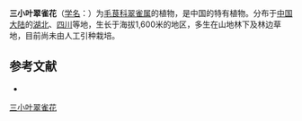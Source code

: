 {{Speciesbox
| name = 三小叶翠雀花
| status = 
| status_system = 
| image =
| genus = Delphinium
| species = trifoliolatum
| authority = Finet et Gagnep.
}}

'''三小叶翠雀花'''（[[学名|学名]]：{{lang|la|''Delphinium trifoliolatum''}}）为[[毛茛科|毛茛科]][[翠雀属|翠雀属]]的植物，是中国的特有植物。分布于[[中国大陆|中国大陆]]的[[湖北|湖北]]、[[四川|四川]]等地，生长于海拔1,600米的地区，多生在山地林下及林边草地，目前尚未由人工引种栽培。

== 参考文献 ==
<div class="references-small">
* {{cite web| url =http://www.bioinfo.cn/db05/KmzwSpecies.php?action=view&id=18532| title =三小叶翠雀花| work =《中国高等植物数据库全库》| publisher =中国科学院微生物研究所| author =昆明植物研究所| accessdate =2009-02-20| deadurl =yes| archiveurl =https://web.archive.org/web/20160305003530/http://www.bioinfo.cn/db05/KmzwSpecies.php?action=view&id=18532| archivedate =2016-03-05}}
</div>
{{Taxonbar|from=Q10865846}}

[[Category:翠雀属|三小叶翠雀花]]


{{植物小作品}}
